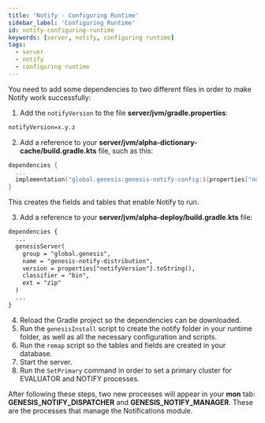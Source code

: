 ```yaml
---
title: 'Notify - Configuring Runtime'
sidebar_label: 'Configuring Runtime'
id: notify-configuring-runtime
keywords: [server, notify, configuring runtime]
tags:
  - server
  - notify
  - configuring runtime
---
```


You need to add some dependencies to two different files in order to make Notify work successfully:

1. Add the `notifyVersion` to the file **server/jvm/gradle.properties**:

```xml
notifyVersion=x.y.z
```

2. Add a reference to your **server/jvm/alpha-dictionary-cache/build.gradle.kts** file, such as this:

```kotlin
dependencies {
  ...
  implementation("global.genesis:genesis-notify-config:${properties["notifyVersion"]}")
}
```
This creates the fields and tables that enable Notify to run.

3. Add a reference to your **server/jvm/alpha-deploy/build.gradle.kts** file:

```xml
dependencies {
  ...
  genesisServer(
    group = "global.genesis",
    name = "genesis-notify-distribution",
    version = properties["notifyVersion"].toString(),
    classifier = "bin",
    ext = "zip"
  )   
  ...
}
```

4. Reload the Gradle project so the dependencies can be downloaded.
5. Run the `genesisInstall` script to create the notify folder in your runtime folder, as well as all the necessary configuration and scripts.
6. Run the `remap` script so the tables and fields are created in your database.
7. Start the server.
8. Run the `SetPrimary` command in order to set a primary cluster for EVALUATOR and NOTIFY processes.

After following these steps, two new processes will appear in your **mon** tab: **GENESIS_NOTIFY_DISPATCHER** and **GENESIS_NOTIFY_MANAGER**. These are the processes that manage the Notifications module.
